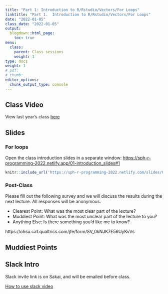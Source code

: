 ```yaml
---
title: "Part 1: Introduction to R/Rstudio/Vectors/For Loops"
linktitle: "Part 1.  Introduction to R/Rstudio/Vectors/For Loops"
date: "2022-01-05"
class_date: "2022-01-05"
output:
  blogdown::html_page:
    toc: true
menu:
  class:
    parent: Class sessions
    weight: 1
type: docs
weight: 1
# pdf: 
# thumb: 
editor_options: 
  chunk_output_type: console
---
```


## Class Video

View last year's class [here](https://sph-r-programming.netlify.app/class/01-class/)

<!-- <iframe width="560" height="315" src="https://www.youtube.com/embed/yCPcijCj15c" frameborder="0" allow="accelerometer; autoplay; clipboard-write; encrypted-media; gyroscope; picture-in-picture" allowfullscreen></iframe> -->

## Slides

### For loops

Open the class introduction slides in a separate window: <a href="https://sph-r-programming-2022.netlify.app/slides/01-introduction_slides#1" target="_blank">https://sph-r-programming-2022.netlify.app/01-introduction_slides#1</a>

```r
knitr::include_url('https://sph-r-programming-2022.netlify.com/slides/01-introduction_slides#1')
```

### Post-Class

Please fill out the following survey and we will discuss the results during the next lecture. All responses will be anonymous.

- Clearest Point: What was the most clear part of the lecture?
- Muddiest Point: What was the most unclear part of the lecture to you?
- Anything Else: Is there something you'd like me to know?

https://ohsu.ca1.qualtrics.com/jfe/form/SV_0kNJK7E56UyKvVs


## Muddiest Points 



## Slack Intro

Slack invite link is on Sakai, and will be emailed before class.

[How to use slack video](https://youtu.be/m2JuAa6-ors)

